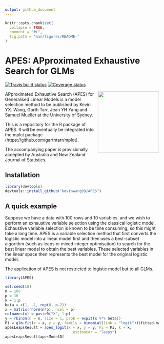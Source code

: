 ```yaml
---
output: github_document
---
```


<!-- README.md is generated from README.Rmd. Please edit that file -->

```r
knitr::opts_chunk$set(
  collapse = TRUE,
  comment = "#>",
  fig.path = "man/figures/README-"
)
```


# APES: APproximated Exhaustive Search for GLMs

[![Travis build status](https://travis-ci.org/kevinwang09/APES.svg?branch=master)](https://travis-ci.org/kevinwang09/APES)
[![Coverage status](https://codecov.io/gh/kevinwang09/APES/branch/master/graph/badge.svg)](https://codecov.io/github/kevinwang09/APES?branch=master)

<img src="inst/APES_logo.png" align="right" width="200" />


APproximated Exhaustive Search (APES) for Generalised Linear Models is a model selection method to be published by Kevin YX. Wang, Garth Tarr, Jean YH Yang and Samuel Mueller at the University of Sydney. 

This is a repository for the R package of APES. It will be eventually be integrated into the mplot package (https://github.com/garthtarr/mplot).

The accompanying paper is provisionally accepted by Australia and New Zealand Journal of Statistics. 

## Installation

``` r
library(devtools)
devtools::install_github("kevinwang09/APES")
```
## A quick example 
Suppose we have a data with 100 rows and 10 variables, and we wish to perform an exhaustive variable selection using the classical logistic model. Exhaustive variable selection is known to be time consuming, so this might take a long time. APES is a variable selection method that first converts the logistic model into a linear model first and then uses a best-subset algorithm (such as leaps or mixed integer optimisation) to search for the best linear model to obtain the best variables. These selected variables in the linear space then represents the best model for the original logistic model. 

The application of APES is not restricted to logistic model but to all GLMs. 

```r
library(APES)

set.seed(10)
n = 100
p = 10
k = 1:p
beta = c(1, -1, rep(0, p-2))
x = matrix(rnorm(n*p), ncol = p)
colnames(x) = paste0("X", 1:p)
y = rbinom(n = n, size = 1, prob = expit(x %*% beta))
Pi = glm.fit(x = x, y = y, family = binomial(link = "logit"))$fitted.values
apesLeapsResult = apes_logit(x = x, y = y, Pi = Pi, k = k,
                               estimator = "leaps")
apesLeapsResult$apesModelDf
```
